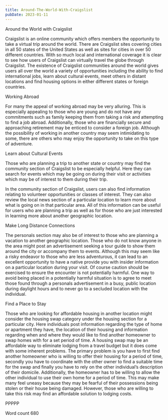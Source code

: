 ```yaml
---
title: Around-The-World-With-Craigslist
pubDate: 2023-01-11
---
```


Around the World with Craigslist

Craigslist is an online community which offers members the opportunity to take a virtual trip around the world. There are Craigslist sites covering cities in all 50 states of the United States as well as sites for cities in over 50 different countries. With so much local and international coverage it is clear to see how users of Craigslist can virtually travel the globe through Craigslist. The existence of Craigslist communities around the world gives users all over the world a variety of opportunities including the ability to find international jobs, learn about cultural events, meet others in distant locations and find housing options in either different states or foreign countries. 

Working Abroad

For many the appeal of working abroad may be very alluring. This is especially appealing to those who are young and do not have any commitments such as family keeping them from taking a risk and attempting to find a job abroad. Additionally, those who are financially secure and approaching retirement may be enticed to consider a foreign job. Although the possibility of working in another country may seem intimidating to some, there are others who may enjoy the opportunity to take on this type of adventure. 

Learn about Cultural Events

Those who are planning a trip to another state or country may find the community section of Craigslist to be especially helpful. Here they can search for events which may be going on during their visit or activities which may be of interest to them during their trip. 

In the community section of Craigslist, users can also find information relating to volunteer opportunities or classes of interest. They can also review the local news section of a particular location to learn more about what is going on in that particular area. All of this information can be useful for users who are planning a trip as well as for those who are just interested in learning more about another geographic location. 

Make Long Distance Connections

The personals section may also be of interest to those who are planning a vacation to another geographic location. Those who do not know anyone in the area might post an advertisement seeking a tour guide to show them around the city or accompany them to events. Although this may seem like a risky endeavor to those who are less adventurous, it can lead to an excellent opportunity to have a native provide you with insider information on a particular location during your visit. Of course caution should be exercised to ensure the encounter is not potentially harmful. One way to avoid being placed in a potentially harmful situation is to agree to meet those found through a personals advertisement in a busy, public location during daylight hours and to never go to a secluded location with the individual. 

Find a Place to Stay

Those who are looking for affordable housing in another location might consider the housing swap category under the housing section for a particular city. Here individuals post information regarding the type of home or apartment they have, the location of their housing and information regarding when and where they would like to find another homeowner to swap homes with for a set period of time. A housing swap may be an affordable way to eliminate lodging from a travel budget but it does come with some inherent problems. The primary problem is you have to first find another homeowner who is willing to offer their housing for a period of time, secondly you have to coordinate with the other owner to find a suitable time for the swap and finally you have to rely on the other individual’s description of their domicile. Additionally, the homeowner has to be willing to allow the other individual to use their own home for a period of time. This may make many feel uneasy because they may be fearful of their possessions being stolen or their house being damaged. However, those who are willing to take this risk may find an affordable solution to lodging costs. 

PPPPP

Word count 680